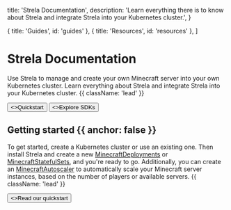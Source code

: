 
  title: 'Strela Documentation',
  description:
    'Learn everything there is to know about Strela and integrate Strela into your Kubernetes cluster.',
}

  { title: 'Guides', id: 'guides' },
  { title: 'Resources', id: 'resources' },
]

<HeroPattern />

# Strela Documentation

Use Strela to manage and create your own Minecraft server into your own Kubernetes cluster. Learn everything about Strela and integrate Strela into your Kubernetes cluster. {{ className: 'lead' }}

<div className="not-prose mb-16 mt-6 flex gap-3">
  <Button href="/quickstart" arrow="right">
    <>Quickstart</>
  </Button>
  <Button href="/sdk" variant="outline">
    <>Explore SDKs</>
  </Button>
</div>

## Getting started {{ anchor: false }}

To get started, create a Kubernetes cluster or use an existing one. Then install Strela and create a new [MinecraftDeployments](/minecraft-deployment) or [MinecraftStatefulSets](/minecraft-stateful-set), and you're ready to go. Additionally, you can create an [MinecraftAutoscaler](/minecraft-autoscaler) to automatically scale your Minecraft server instances, based on the number of players or available servers. {{ className: 'lead' }}

<div className="not-prose">
  <Button href="/quickstart" variant="text" arrow="right">
    <>Read our quickstart</>
  </Button>
</div>

<Guides />

<Resources />

